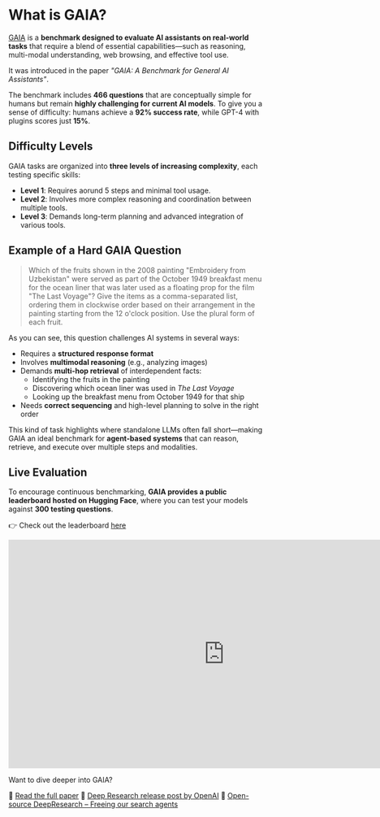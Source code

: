 # What is GAIA?

[GAIA](https://huggingface.co/papers/2311.12983) is a **benchmark designed to evaluate AI assistants on real-world tasks** that require a blend of essential capabilities—such as reasoning, multi-modal understanding, web browsing, and effective tool use.

It was introduced in the paper _"GAIA: A Benchmark for General AI Assistants"_.

The benchmark includes **466 questions** that are conceptually simple for humans but remain **highly challenging for current AI models**. To give you a sense of difficulty: humans achieve a **92% success rate**, while GPT-4 with plugins scores just **15%**.

## Difficulty Levels

GAIA tasks are organized into **three levels of increasing complexity**, each testing specific skills:

- **Level 1**: Requires  aorund 5 steps and minimal tool usage.
- **Level 2**: Involves more complex reasoning and coordination between multiple tools.
- **Level 3**: Demands long-term planning and advanced integration of various tools.

## Example of a Hard GAIA Question

> Which of the fruits shown in the 2008 painting "Embroidery from Uzbekistan" were served as part of the October 1949 breakfast menu for the ocean liner that was later used as a floating prop for the film "The Last Voyage"? Give the items as a comma-separated list, ordering them in clockwise order based on their arrangement in the painting starting from the 12 o'clock position. Use the plural form of each fruit.

As you can see, this question challenges AI systems in several ways:

- Requires a **structured response format**
- Involves **multimodal reasoning** (e.g., analyzing images)
- Demands **multi-hop retrieval** of interdependent facts:
  - Identifying the fruits in the painting
  - Discovering which ocean liner was used in *The Last Voyage*
  - Looking up the breakfast menu from October 1949 for that ship
- Needs **correct sequencing** and high-level planning to solve in the right order

This kind of task highlights where standalone LLMs often fall short—making GAIA an ideal benchmark for **agent-based systems** that can reason, retrieve, and execute over multiple steps and modalities.

## Live Evaluation

To encourage continuous benchmarking, **GAIA provides a public leaderboard hosted on Hugging Face**, where you can test your models against **300 testing questions**.

👉 Check out the leaderboard [here](https://huggingface.co/spaces/gaia-benchmark/leaderboard)

<iframe
	src="https://gaia-benchmark-leaderboard.hf.space"
	frameborder="0"
	width="850"
	height="450"
></iframe>

Want to dive deeper into GAIA?

📄 [Read the full paper](https://huggingface.co/papers/2311.12983)
📄 [Deep Research release post by OpenAI](https://openai.com/index/introducing-deep-research/)
📄 [Open-source DeepResearch – Freeing our search agents](https://huggingface.co/blog/open-deep-research)